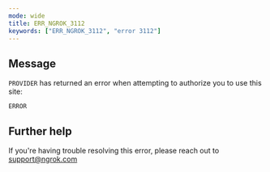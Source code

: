 ```yaml
---
mode: wide
title: ERR_NGROK_3112
keywords: ["ERR_NGROK_3112", "error 3112"]
---
```


## Message

`PROVIDER` has returned an error when attempting to authorize you to use this site:

`ERROR`

## Further help

If you're having trouble resolving this error, please reach out to [support@ngrok.com](mailto:support@ngrok.com?subject=Help%20with%20ERR_NGROK_3112)
